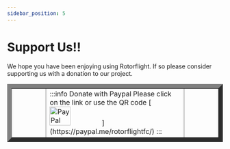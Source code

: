 ```yaml
---
sidebar_position: 5
---
```


# Support Us!!
We hope you have been enjoying using Rotorflight. If so please consider supporting us with a donation to our project.  

<div>
    <table border="10px">
        <td width="15%"></td>
            <td width="60%">
                <div>
                :::info Donate with Paypal
                    Please click on the link or use the QR code
                    [<img src={paypal} alt="PayPal" width="40%"/>](https://paypal.me/rotorflightfc/)
                :::
                </div>
            </td>
        <td width="15%"></td>
    </table>
</div>
